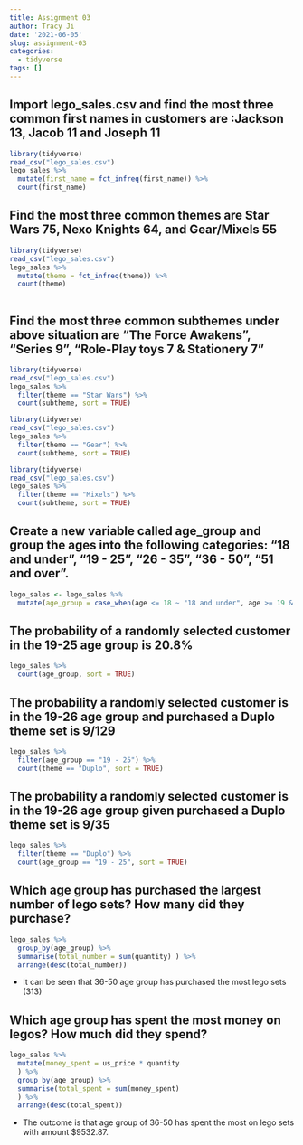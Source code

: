 ```yaml
---
title: Assignment 03
author: Tracy Ji
date: '2021-06-05'
slug: assignment-03
categories:
  - tidyverse
tags: []
---
```


## Import lego_sales.csv and find the most three common first names in customers are :Jackson	13, Jacob	11 and Joseph	11	
```r
library(tidyverse)
read_csv("lego_sales.csv")
lego_sales %>%
  mutate(first_name = fct_infreq(first_name)) %>%
  count(first_name)

```

## Find the most three common themes are Star Wars	75, Nexo Knights	64, and Gear/Mixels	55
```r
library(tidyverse)
read_csv("lego_sales.csv")
lego_sales %>%
  mutate(theme = fct_infreq(theme)) %>%
  count(theme)
 
```

## Find the most three common subthemes under above situation are "The Force Awakens", "Series 9", "Role-Play toys	7 & Stationery	7"
```r
library(tidyverse)
read_csv("lego_sales.csv")
lego_sales %>%
  filter(theme == "Star Wars") %>%
  count(subtheme, sort = TRUE)

```

```r
library(tidyverse)
read_csv("lego_sales.csv")
lego_sales %>%
  filter(theme == "Gear") %>%
  count(subtheme, sort = TRUE)
```

```r
library(tidyverse)
read_csv("lego_sales.csv")
lego_sales %>%
  filter(theme == "Mixels") %>%
  count(subtheme, sort = TRUE)
```

## Create a new variable called age_group and group the ages into the following categories: “18 and under”, “19 - 25”, “26 - 35”, “36 - 50”, “51 and over”.
```r
lego_sales <- lego_sales %>%
  mutate(age_group = case_when(age <= 18 ~ "18 and under", age >= 19 & age <= 25 ~ "19 - 25", age >= 26 & age <= 35 ~ "26 - 35", age >= 36 & age <= 50 ~ "36 - 50", age >= 51 ~ "51 and over" ))
```

## The probability of a randomly selected customer in the 19-25 age group is 20.8% 
```r
lego_sales %>%
  count(age_group, sort = TRUE) 
```

## The probability a randomly selected customer is in the 19-26 age group and purchased a Duplo theme set is 9/129
```r
lego_sales %>%
  filter(age_group == "19 - 25") %>%
  count(theme == "Duplo", sort = TRUE) 
```

## The probability a randomly selected customer is in the 19-26 age group given purchased a Duplo theme set is 9/35
```r
lego_sales %>%
  filter(theme == "Duplo") %>%
  count(age_group == "19 - 25", sort = TRUE)
```

## Which age group has purchased the largest number of lego sets? How many did they purchase?
```r
lego_sales %>% 
  group_by(age_group) %>% 
  summarise(total_number = sum(quantity) ) %>%
  arrange(desc(total_number))
```

* It can be seen that 36-50 age group has purchased the most lego sets (313)

## Which age group has spent the most money on legos? How much did they spend?
```r
lego_sales %>%
  mutate(money_spent = us_price * quantity
  ) %>%
  group_by(age_group) %>%
  summarise(total_spent = sum(money_spent)
  ) %>%
  arrange(desc(total_spent))
```

* The outcome is that age group of 36-50 has spent the most on lego sets with amount $9532.87.

